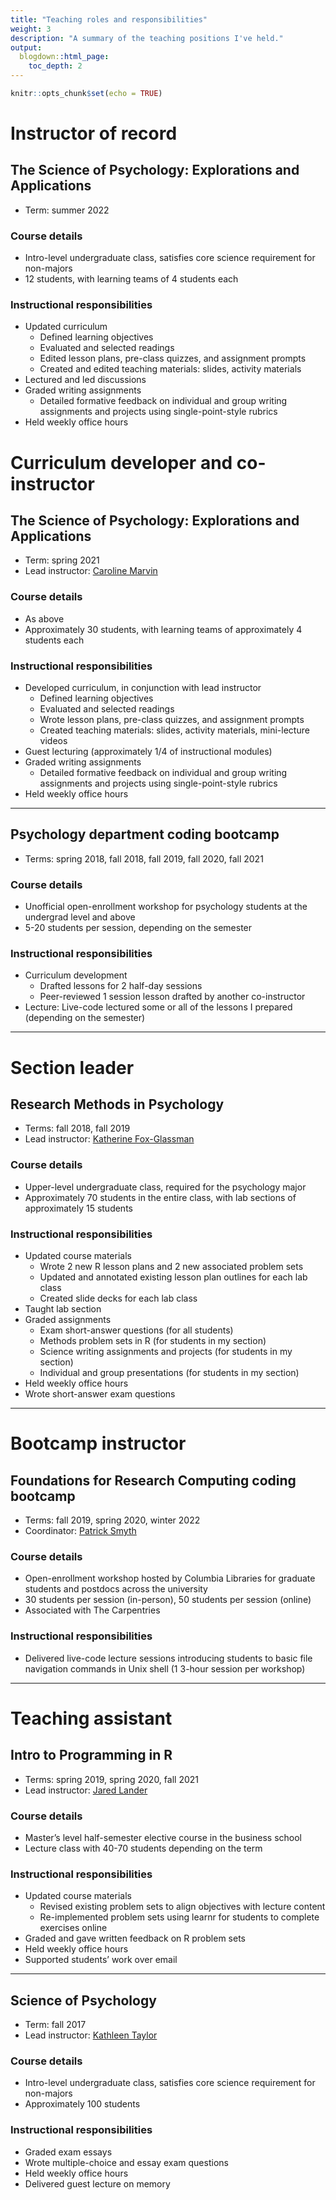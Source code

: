 ```yaml
---
title: "Teaching roles and responsibilities"
weight: 3
description: "A summary of the teaching positions I've held."
output: 
  blogdown::html_page:
    toc_depth: 2
---
```


```r
knitr::opts_chunk$set(echo = TRUE)
```

# Instructor of record

## The Science of Psychology: Explorations and Applications

- Term: summer 2022

### Course details

- Intro-level undergraduate class, satisfies core science requirement for non-majors
- 12 students, with learning teams of 4 students each

### Instructional responsibilities

- Updated curriculum
  - Defined learning objectives
  - Evaluated and selected readings
  - Edited lesson plans, pre-class quizzes, and assignment prompts
  - Created and edited teaching materials: slides, activity materials
- Lectured and led discussions
- Graded writing assignments
  - Detailed formative feedback on individual and group writing assignments and projects using single-point-style rubrics
- Held weekly office hours

# Curriculum developer and co-instructor

## The Science of Psychology: Explorations and Applications

- Term: spring 2021
- Lead instructor: [Caroline Marvin](mailto:cbm2118@columbia.edu)

### Course details

- As above
- Approximately 30 students, with learning teams of approximately 4 students each

### Instructional responsibilities

- Developed curriculum, in conjunction with lead instructor
  - Defined learning objectives
  - Evaluated and selected readings
  - Wrote lesson plans, pre-class quizzes, and assignment prompts
  - Created teaching materials: slides, activity materials, mini-lecture videos
- Guest lecturing (approximately 1/4 of instructional modules)
- Graded writing assignments
  - Detailed formative feedback on individual and group writing assignments and projects using single-point-style rubrics
- Held weekly office hours

---

## Psychology department coding bootcamp

- Terms: spring 2018, fall 2018, fall 2019, fall 2020, fall 2021

### Course details

- Unofficial open-enrollment workshop for psychology students at the undergrad level and above
- 5-20 students per session, depending on the semester

### Instructional responsibilities

- Curriculum development
  - Drafted lessons for 2 half-day sessions
  - Peer-reviewed 1 session lesson drafted by another co-instructor
- Lecture: Live-code lectured some or all of the lessons I prepared (depending on the semester)

---

# Section leader

## Research Methods in Psychology

- Terms: fall 2018, fall 2019
- Lead instructor: [Katherine Fox-Glassman](mailto:kjt2111@columbia.edu)

### Course details

- Upper-level undergraduate class, required for the psychology major
- Approximately 70 students in the entire class, with lab sections of approximately 15 students

### Instructional responsibilities

- Updated course materials
  - Wrote 2 new R lesson plans and 2 new associated problem sets
  - Updated and annotated existing lesson plan outlines for each lab class
  - Created slide decks for each lab class
- Taught lab section
- Graded assignments
  - Exam short-answer questions (for all students)
  - Methods problem sets in R (for students in my section)
  - Science writing assignments and projects (for students in my section)
  - Individual and group presentations (for students in my section)
- Held weekly office hours
- Wrote short-answer exam questions

---

# Bootcamp instructor

## Foundations for Research Computing coding bootcamp

- Terms: fall 2019, spring 2020, winter 2022
- Coordinator: [Patrick Smyth](mailto:website@pbsmyth.com)

### Course details

- Open-enrollment workshop hosted by Columbia Libraries for graduate students and postdocs across the university
- 30 students per session (in-person), 50 students per session (online)
- Associated with The Carpentries

### Instructional responsibilities

- Delivered live-code lecture sessions introducing students to basic file navigation commands in Unix shell (1 3-hour session per workshop)

---

# Teaching assistant

## Intro to Programming in R

- Terms: spring 2019, spring 2020, fall 2021
- Lead instructor: [Jared Lander](mailto:jaredlander@caa.columbia.edu)

### Course details

- Master’s level half-semester elective course in the business school
- Lecture class with 40-70 students depending on the term

### Instructional responsibilities

- Updated course materials
  - Revised existing problem sets to align objectives with lecture content
  - Re-implemented problem sets using learnr for students to complete exercises online
- Graded and gave written feedback on R problem sets
- Held weekly office hours
- Supported students’ work over email

---

## Science of Psychology

- Term: fall 2017
- Lead instructor: [Kathleen Taylor](mailto:ktaylor@barnard.edu)

### Course details

- Intro-level undergraduate class, satisfies core science requirement for non-majors
- Approximately 100 students

### Instructional responsibilities

- Graded exam essays
- Wrote multiple-choice and essay exam questions
- Held weekly office hours
- Delivered guest lecture on memory
